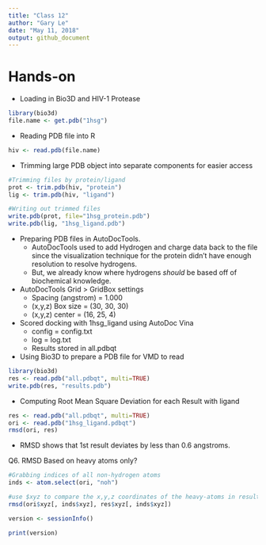 ```yaml
---
title: "Class 12"
author: "Gary Le"
date: "May 11, 2018"
output: github_document
---
```



# Hands-on

* Loading in Bio3D and HIV-1 Protease
```r
library(bio3d)
file.name <- get.pdb("1hsg")
```

* Reading PDB file into R
```r
hiv <- read.pdb(file.name)
```

* Trimming large PDB object into separate components for easier access
```r
#Trimming files by protein/ligand
prot <- trim.pdb(hiv, "protein")
lig <- trim.pdb(hiv, "ligand")

#Writing out trimmed files
write.pdb(prot, file="1hsg_protein.pdb")
write.pdb(lig, "1hsg_ligand.pdb")
```

* Preparing PDB files in AutoDocTools.
    + AutoDocTools used to add Hydrogen and charge data back to the file since the visualization technique for the protein didn't have enough resolution to resolve hydrogens.
    + But, we already know where hydrogens _should_ be based off of biochemical knowledge.
    
* AutoDocTools Grid > GridBox settings
    + Spacing (angstrom) = 1.000
    + (x,y,z) Box size = (30, 30, 30)
    + (x,y,z) center = (16, 25, 4)

* Scored docking with 1hsg_ligand using AutoDoc Vina
    + config = config.txt
    + log = log.txt
    + Results stored in all.pdbqt
    
* Using Bio3D to prepare a PDB file for VMD to read
```r
library(bio3d) 
res <- read.pdb("all.pdbqt", multi=TRUE)
write.pdb(res, "results.pdb")
```

* Computing Root Mean Square Deviation for each Result with ligand
```r
res <- read.pdb("all.pdbqt", multi=TRUE) 
ori <- read.pdb("1hsg_ligand.pdbqt")
rmsd(ori, res)
```

* RMSD shows that 1st result deviates by less than 0.6 angstroms.

Q6. RMSD Based on heavy atoms only?

```r
#Grabbing indices of all non-hydrogen atoms
inds <- atom.select(ori, "noh")

#use $xyz to compare the x,y,z coordinates of the heavy-atoms in results vs the original ligand (in angstroms)
rmsd(ori$xyz[, inds$xyz], res$xyz[, inds$xyz])
```

```r
version <- sessionInfo()

print(version)
```

